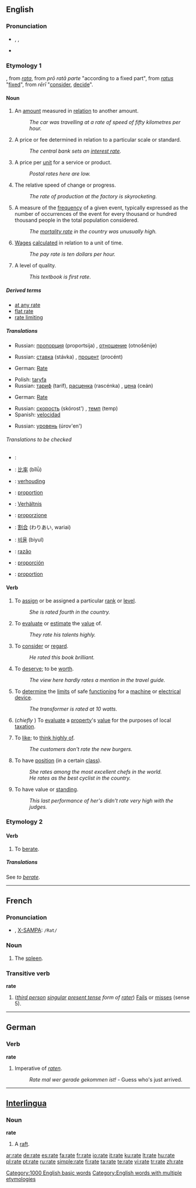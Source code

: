{{see|raté}}
{{wikipedia|Rate (disambiguation)}}
==English==

===Pronunciation===
* {{IPA|/ɹeɪt/}}, {{SAMPA|/r\eIt/}}, {{AHD|r��āt}} <!-- :[[Rhymes: -eɪt]] except there aren't any... -->
*{{audio|en-us-rate.ogg|Audio (US)}}

===Etymology 1===
{{OF.}}, from {{ML.}} ''[[rata]]'', from {{L.}}''prō ratā parte'' "according to a fixed part", from ''[[ratus]]'' "[[fix]]ed", from ''rērī'' "[[consider]], [[decide]]".

====Noun====
{{wikipedia}}
{{en-noun}}

# An [[amount]] measured in [[relation]] to another amount.
#:''The car was travelling at a rate of speed of fifty kilometres per hour.''
# A price or fee determined in relation to a particular scale or standard.
#:''The central bank sets an [[interest rate]].''
# A price per [[unit]] for a service or product.
#:''Postal rates here are low.''
# The relative speed of change or progress.
#:''The rate of production at the factory is skyrocketing.''
# {{statistics}} A measure of the [[frequency]] of a given event, typically expressed as the number of occurrences of the event for every thousand or hundred thousand people in the total population considered.
#:''The [[mortality rate]] in the country was unusually high.''
# [[wage|Wages]] [[calculate]]d in relation to a unit of time.
#:''The pay rate is ten dollars per hour.''
# A level of quality.
#:''This textbook is first rate''.

=====Derived terms=====
*[[at any rate]]
*[[flat rate]]
*[[rate limiting]]

=====Translations=====
{{trans-top|An amount measured in relation to another amount}}
{{trans-mid}}
*Russian: [[пропорция]] (proportsija) {{f}}, [[отношение]] (otnošénije) {{n}}
{{trans-bottom}}

{{trans-top|A price or fee determined in relation to a particular scale or standard}}
{{trans-mid}}
*Russian: [[ставка]] (stávka) {{f}}, [[процент]] (procént) {{m}}
{{trans-bottom}}

{{trans-top|A price per unit for a service or product}}
*German: [[Rate]] {{f}}
{{trans-mid}}
*Polish: [[taryfa]] {{f}}
*Russian: [[тариф]] (taríf), [[расценка]] (rascénka) {{f}}, [[цена]] (ceán) {{f}}
{{trans-bottom}}

{{trans-top|relative speed}}
*German: [[Rate]] {{f}}
{{trans-mid}}
*Russian: [[скорость]] (skórost') {{f}}, [[темп]] (temp) {{m}}
*Spanish: [[velocidad]] {{f}}
{{trans-bottom}}

{{trans-top|A measure of the frequency of a given event}}
{{trans-mid}}
*Russian: [[уровень]] (úrov'en') {{m}}
{{trans-bottom}}

======Translations to be checked======
{{checktrans}}
{{trans-top|Ratio}}
*{{ttbc|Arabic}}: {{ARchar|[[معدل]]}} {{IPAchar|(moʕáddal)}} {{m}}
*{{ttbc|Chinese}}: [[比率]] (bǐlǜ)
*{{ttbc|Dutch}}: [[verhouding]] {{f}}
*{{ttbc|French}}: [[proportion]] {{f}}
*{{ttbc|German}}: [[Verhältnis]] {{n}}
*{{ttbc|Italian}}: [[proporzione]] {{f}}
{{trans-mid}}
*{{ttbc|Japanese}}: [[割合]] (わりあい, wariai)
*{{ttbc|Korean}}: [[비율]] (biyul)
*{{ttbc|Portuguese}}: [[razão]] {{f}}
*{{ttbc|Spanish}}: [[proporción]] {{f}}
*{{ttbc|Swedish}}: [[proportion]] {{c}}
{{trans-bottom}}

====Verb====
{{en-verb|rat|ing}}

# {{transitive}} To [[assign]] or be assigned a particular [[rank]] or [[level]].
#:''She is rated fourth in the country.''
# {{transitive}} To [[evaluate]] or [[estimate]] the [[value]] of.
#:''They rate his talents highly.''
# {{transitive}} To [[consider]] or [[regard]].
#:''He rated this book brilliant.''
# {{transitive}} To [[deserve]]; to be [[worth]].
#:''The view here hardly rates a mention in the travel guide.''
# {{transitive}} To [[determine]] the [[limit]]s of safe [[function]]ing for a [[machine]] or [[electrical]] [[device]].
#:''The transformer is rated at 10 watts.''
# {{transitive}} (''chiefly {{UK}}'') To [[evaluate]] a [[property]]'s [[value]] for the purposes of local [[taxation]].
# {{transitive}}  {{informal}} To [[like]]; to [[think highly of]].
#:''The customers don't rate the new burgers.''
# {{intransitive}} To have [[position]] (in a certain [[class]]).
#:''She rates among the most excellent chefs in the world.''
#:''He rates as the best cyclist in the country.''
# {{intransitive}} To have value or [[standing]].
#:''This last performance of her's didn't rate very high with the judges.''

===Etymology 2===

====Verb====
{{en-verb|rat|es}}

# {{transitive}} To [[berate]].

=====Translations=====
See ''to [[berate]]''.

[[Category:1000 English basic words]]
[[Category:English words with multiple etymologies]]

----

==French==

===Pronunciation===
* {{IPA|/ʁat/}}, [[w:X-SAMPA|X-SAMPA]]: <tt>/Rat/</tt>

===Noun===
{{fr-noun|f}}

# The [[spleen]].

===Transitive verb===
{{rfc-trverb|Transitive verb}}
'''rate'''

# (''[[third person]] [[singular]] [[present tense]] form of [[rater]]'') [[Fail]]s or [[miss]]es (sense 5).

----

==German==

===Verb===
'''rate'''

# Imperative of ''[[raten]]''.
#:''Rate mal wer gerade gekommen ist!'' - Guess who's just arrived.

----

==[[Interlingua]]==

===Noun===
'''rate'''

# A [[raft]].

[[ar:rate]]
[[de:rate]]
[[es:rate]]
[[fa:rate]]
[[fr:rate]]
[[io:rate]]
[[it:rate]]
[[ku:rate]]
[[lt:rate]]
[[hu:rate]]
[[pl:rate]]
[[pt:rate]]
[[ru:rate]]
[[simple:rate]]
[[fi:rate]]
[[ta:rate]]
[[te:rate]]
[[vi:rate]]
[[tr:rate]]
[[zh:rate]]